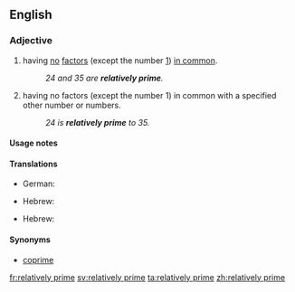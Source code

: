 ==English==
{{wikipedia}}
===Adjective===
{{en-adj|-}}

# {{mathematics|of two or more numbers}} having [[no]] [[factor]]s (except the number [[1]]) [[in common]].
#: ''24 and 35 are '''relatively prime'''.''
# {{mathematics|of a number}} having no factors (except the number 1) in common with a specified other number or numbers.
#: ''24 is '''relatively prime''' to 35.''

====Usage notes====
{{en-usage-equal}}

====Translations====
{{trans-top|(of two or more positive integers) having no factors in common}}
* German: {{t-|de|relativ prim}}
{{trans-mid}}
* Hebrew: {{t-|he|זרים|tr=zarím}}
{{trans-bottom}}

{{trans-top|(of a positive integer) having no factor in common with...}}
* Hebrew: {{t+|he|זר|tr=zár}}
{{trans-mid}}
{{trans-bottom}}

====Synonyms====
* [[coprime]]

[[fr:relatively prime]]
[[sv:relatively prime]]
[[ta:relatively prime]]
[[zh:relatively prime]]